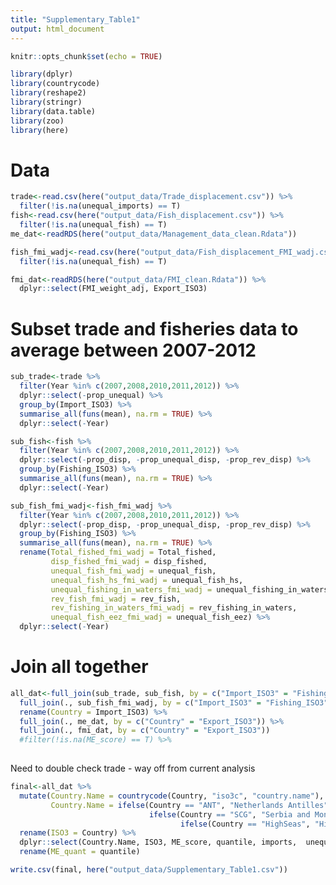 ```yaml
---
title: "Supplementary_Table1"
output: html_document
---
```


```r
knitr::opts_chunk$set(echo = TRUE)
```

```r
library(dplyr)
library(countrycode)
library(reshape2)
library(stringr)
library(data.table)
library(zoo)
library(here)
```

# Data

```r
trade<-read.csv(here("output_data/Trade_displacement.csv")) %>% 
  filter(!is.na(unequal_imports) == T)
fish<-read.csv(here("output_data/Fish_displacement.csv")) %>% 
  filter(!is.na(unequal_fish) == T)
me_dat<-readRDS(here("output_data/Management_data_clean.Rdata")) 

fish_fmi_wadj<-read.csv(here("output_data/Fish_displacement_FMI_wadj.csv")) %>% 
  filter(!is.na(unequal_fish) == T)

fmi_dat<-readRDS(here("output_data/FMI_clean.Rdata")) %>% 
  dplyr::select(FMI_weight_adj, Export_ISO3)
```

# Subset trade and fisheries data to average between 2007-2012

```r
sub_trade<-trade %>% 
  filter(Year %in% c(2007,2008,2010,2011,2012)) %>% 
  dplyr::select(-prop_unequal) %>% 
  group_by(Import_ISO3) %>% 
  summarise_all(funs(mean), na.rm = TRUE) %>% 
  dplyr::select(-Year) 

```

```r
sub_fish<-fish %>% 
  filter(Year %in% c(2007,2008,2010,2011,2012)) %>% 
  dplyr::select(-prop_disp, -prop_unequal_disp, -prop_rev_disp) %>% 
  group_by(Fishing_ISO3) %>% 
  summarise_all(funs(mean), na.rm = TRUE) %>% 
  dplyr::select(-Year) 
```

```r
sub_fish_fmi_wadj<-fish_fmi_wadj %>% 
  filter(Year %in% c(2007,2008,2010,2011,2012)) %>% 
  dplyr::select(-prop_disp, -prop_unequal_disp, -prop_rev_disp) %>% 
  group_by(Fishing_ISO3) %>% 
  summarise_all(funs(mean), na.rm = TRUE) %>% 
  rename(Total_fished_fmi_wadj = Total_fished,
         disp_fished_fmi_wadj = disp_fished,
         unequal_fish_fmi_wadj = unequal_fish,
         unequal_fish_hs_fmi_wadj = unequal_fish_hs,
         unequal_fishing_in_waters_fmi_wadj = unequal_fishing_in_waters,
         rev_fish_fmi_wadj = rev_fish,
         rev_fishing_in_waters_fmi_wadj = rev_fishing_in_waters,
         unequal_fish_eez_fmi_wadj = unequal_fish_eez) %>% 
  dplyr::select(-Year) 
```

# Join all together

```r
all_dat<-full_join(sub_trade, sub_fish, by = c("Import_ISO3" = "Fishing_ISO3")) %>% 
  full_join(., sub_fish_fmi_wadj, by = c("Import_ISO3" = "Fishing_ISO3")) %>% 
  rename(Country = Import_ISO3) %>% 
  full_join(., me_dat, by = c("Country" = "Export_ISO3")) %>% 
  full_join(., fmi_dat, by = c("Country" = "Export_ISO3"))
  #filter(!is.na(ME_score) == T) %>% 
  
```

Need to double check trade - way off from current analysis

```r
final<-all_dat %>% 
  mutate(Country.Name = countrycode(Country, "iso3c", "country.name"),
         Country.Name = ifelse(Country == "ANT", "Netherlands Antilles",
                               ifelse(Country == "SCG", "Serbia and Montenegro",
                                      ifelse(Country == "HighSeas", "High seas", Country.Name)))) %>% 
  rename(ISO3 = Country) %>% 
  dplyr::select(Country.Name, ISO3, ME_score, quantile, imports,  unequal_imports,disp_fished, unequal_fish, unequal_fish_eez, unequal_fish_hs, unequal_fishing_in_waters, disp_fished_fmi_wadj, unequal_fish_fmi_wadj, unequal_fish_eez_fmi_wadj, unequal_fish_hs_fmi_wadj, FMI_weight_adj) %>% 
  rename(ME_quant = quantile)
```

```r
write.csv(final, here("output_data/Supplementary_Table1.csv"))
```

